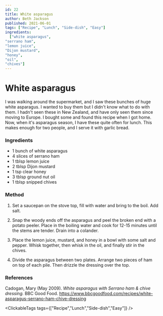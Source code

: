 ```yaml
---
id: 22
title: White asparagus
author: Beth Jackson
published: 2021-06-01
tags: ["Recipe", "Lunch", "Side-dish", "Easy"]
ingredients:
  ["white asparagus",
"serrano ham",
"lemon juice",
"Dijon mustard",
"honey",
"oil",
"chives"]
---
```


# White asparagus

<BlogTextWrapper>

I was walking around the supermarket, and I saw these bunches of huge white asparagus. I wanted to buy them but I didn't know what to do with them. I hadn't seen these in New Zealand, and have only seen them since moving to Europe. I bought some and found this recipe when I got home. Now, when it's asparagus season, I have these quite often for lunch. This makes enough for two people, and I serve it with garlic bread.

</BlogTextWrapper>

<BlogTextWrapper>

### Ingredients

- 1 bunch of white asparagus
- 4 slices of serrano ham
- 1 tblsp lemon juice
- 2 tblsp Dijon mustard
- 1 tsp clear honey
- 3 tblsp ground nut oil
- 1 tblsp snipped chives

</BlogTextWrapper>

<BlogTextWrapper>

### Method

1. Set a saucepan on the stove top, fill with water and bring to the boil. Add salt.

2. Snap the woody ends off the asparagus and peel the broken end with a potato peeler. Place in the boiling water and cook for 12-15 minutes until the stems are tender. Drain into a colander.

<Timer inputHours={0} inputMinutes={12} inputSeconds={0} />

3. Place the lemon juice, mustard, and honey in a bowl with some salt and pepper. Whisk together, then whisk in the oil, and finally stir in the chives.

4. Divide the asparagus between two plates. Arrange two pieces of ham on top of each pile. Then drizzle the dressing over the top.

</BlogTextWrapper>

<BlogTextWrapper>

### References

Cadogan, Mary (May 2009). _White asparagus with Serrano ham & chive dressing._ BBC Good Food. https://www.bbcgoodfood.com/recipes/white-asparagus-serrano-ham-chive-dressing

</BlogTextWrapper>

<ClickableTags tags={["Recipe","Lunch","Side-dish","Easy"]} />

